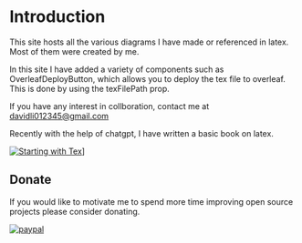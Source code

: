 

# Introduction
 
This site hosts all the various diagrams I have made or referenced in latex. Most of them were created by me.

In this site I have added a variety of components such as OverleafDeployButton, which allows you to deploy the tex file to overleaf. This is done by using the texFilePath prop.

If you have any interest in collboration, contact me at davidli012345@gmail.com

Recently with the help of chatgpt, I have written a basic book on latex.

[![Starting with Tex](https://m.media-amazon.com/images/W/IMAGERENDERING_521856-T2/images/I/41pJEK6B16L.jpg)](https://www.amazon.com/dp/B0BY81DS3Q)]

## Donate
If you would like to motivate me to spend more time improving open source projects please consider donating.

[![paypal](https://www.paypalobjects.com/en_US/i/btn/btn_donateCC_LG.gif)](https://www.paypal.com/cgi-bin/webscr?cmd=_donations&business=Z6M6Y83D3URSU&item_name=Motivating+me+to+continue+to+produce+open+source+projects&currency_code=CAD)
